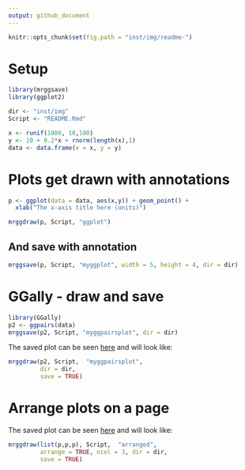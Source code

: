 ```yaml
---
output: github_document
---
```

```r
knitr::opts_chunk$set(fig.path = "inst/img/readme-")
```


# Setup
```r
library(mrggsave)
library(ggplot2)

dir <- "inst/img"
Script <- "README.Rmd"

x <- runif(1000, 10,100)
y <- 10 + 0.2*x + rnorm(length(x),1)
data <- data.frame(x = x, y = y)

```


# Plots get drawn with annotations
```r
p <- ggplot(data = data, aes(x,y)) + geom_point() +
  xlab("The x-axis title here (units)")

mrggdraw(p, Script, "ggplot")
```


## And save with annotation
```r
mrggsave(p, Script, "myggplot", width = 5, height = 4, dir = dir)
```


# GGally - draw and save
```r
library(GGally)
p2 <- ggpairs(data)
mrggsave(p2, Script, "myggpairsplot", dir = dir)
```

The saved plot can be seen [here](inst/img/myggpairsplot.pdf) and will look like:
```r
mrggdraw(p2, Script,  "myggpairsplot", 
         dir = dir, 
         save = TRUE)
```

# Arrange plots on a page

The saved plot can be seen [here](inst/img/arranged.pdf) and will look like:
```r
mrggdraw(list(p,p,p), Script,  "arranged", 
         arrange = TRUE, ncol = 3, dir = dir, 
         save = TRUE)
```






